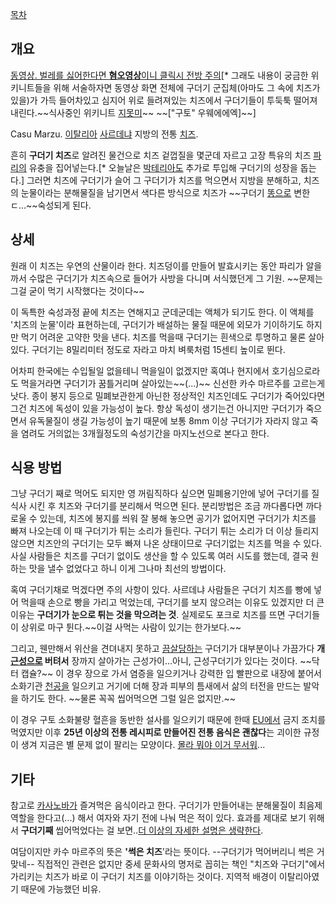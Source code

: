 [[목차]]
== 개요 ==

[http://www.youtube.com/watch?v=RMErg0xkjcs 동영상.  벌레를 싫어한다면 '''혐오영상'''이니 클릭시 전방 주의][* 그래도 내용이 궁금한 위키니트들을 위해 서술하자면 동영상 화면 전체에 구더기 군집체(아마도 그 속에 치즈가 있을)가 가득 들어차있고 심지어 위로 들려져있는 치즈에서 구더기들이 투둑툭 떨어져내린다.~~식사중인 위키니트 [[지못미]]~~ ~~["구토" 우웨에에엑]~~]

Casu Marzu. [[이탈리아]] [[사르데냐]] 지방의 전통 [[치즈]].

흔히 '''구더기 치즈'''로 알려진 물건으로 치즈 겉껍질을 몇군데 자르고 고장 특유의 치즈 [[파리]]의 유충을 집어넣는다.[* 오늘날은 [[박테리아]]도 추가로 투입해 구더기의 성장을 돕는다.] 그러면 치즈에 구더기가 슬어 그 구더기가 치즈를 먹으면서 지방을 분해하고, 치즈의 눈물이라는 분해물질을 남기면서 색다른 방식으로 치즈가 ~~구더기 [[똥]]으로 변한ㄷ...~~숙성되게 된다.

== 상세 ==
원래 이 치즈는 우연의 산물이라 한다. 치즈덩이를 만들어 발효시키는 동안 파리가 알을 까서 수많은 구더기가 치즈속으로 들어가 사방을 다니며 서식했던게 그 기원. ~~문제는 그걸 굳이 먹기 시작했다는 것이다~~

이 독특한 숙성과정 끝에 치즈는 연해지고 군데군데는 액체가 되기도 한다. 이 액체를 '치즈의 눈물'이라 표현하는데, 구더기가 배설하는 물질 때문에 외모가 기이하기도 하지만 먹기 어려운 고약한 맛을 낸다. 치즈를 먹을때 구더기는 흰색으로 투명하고 물론 살아 있다. 구더기는 8밀리미터 정도로 자라고 마치 벼룩처럼 15센티 높이로 뛴다.

어차피 한국에는 수입될일 없을테니 먹을일이 없겠지만 혹여나 현지에서 호기심으로라도 먹을거라면 구더기가 꿈틀거리며 살아있는~~(...)~~ 신선한 카수 마르주를 고르는게 낫다.
종이 봉지 등으로 밀폐보관한게 아닌한 정상적인 치즈인데도 구더기가 죽어있다면 그건 치즈에 독성이 있을 가능성이 높다. 항상 독성이 생기는건 아니지만 구더기가 죽으면서 유독물질이 생길 가능성이 높기 때문에 보통 8mm 이상 구더기가 자라지 않고 죽을 염려도 거의없는 3개월정도의 숙성기간을 마지노선으로 본다고 한다.

== 식용 방법 ==
그냥 구더기 째로 먹어도 되지만 영 꺼림직하다 싶으면 밀폐용기안에 넣어 구더기를 질식사 시킨 후 치즈와 구더기를 분리해서 먹으면 된다. 분리방법은 조금 까다롭다면 까다로울 수 있는데, 치즈에 봉지를 씌워 잘 봉해 놓으면 공기가 없어지면 구더기가 치즈를 빠져 나오는데 이 때 구더기가 튀는 소리가 들린다. 구더기 튀는 소리가 더 이상 들리지 않으면 치즈안의 구더기는 모두 빠져 나온 상태이므로 구더기없는 치즈를 먹을 수 있다. 사실 사람들은 치즈를 구더기 없이도 생산을 할 수 있도록 여러 시도를 했는데, 결국 원하는 맛을 낼수 없었다고 하니 이게 그나마 최선의 방법이다.

혹여 구더기채로 먹겠다면 주의 사항이 있다. 사르데냐 사람들은 구더기 치즈를 빵에 넣어 먹을때 손으로 빵을 가리고 먹었는데, 구더기를 보지 않으려는 이유도 있겠지만 더 큰 이유는 '''구더기가 눈으로 튀는 것을 막으려는 것'''. 실제로도 포크로 치즈를 뜨면 구더기들이 상위로 마구 튄다.~~이걸 사먹는 사람이 있기는 한가보다.~~

그리고, 웬만해서 위산을 견뎌내지 못하고 [[끔살]]당하는 구더기가 대부분이나 가끔가다 '''개[[근성]]으로 버텨서''' 장까지 살아가는 근성가이...아니, 근성구더기가 있다는 것이다. ~~닥터 캡슐?~~ 이 경우 장으로 가서 염증을 일으키거나 강력한 입 빨판으로 내장에 붙어서 소화기관 [[천공]]을 일으키고 거기에 더해 장과 피부의 틈새에서 삶의 터전을 만드는 발악을 하기도 한다. ~~물론 꼭꼭 씹어먹으면 그럴 일은 없지만.~~

이 경우 구토 소화불량 혈흔을 동반한 설사를 일으키기 때문에 한때 [[EU]]에서 금지 조치를 먹였지만 이후 '''25년 이상의 전통 레시피로 만들어진 전통 음식은 괜찮다'''는 괴이한 규정이 생겨 지금은 별 문제 없이 팔리는 모양이다. [[몰라 뭐야 이거 무서워]]...

== 기타 ==
참고로 [[카사노바]]가 즐겨먹은 음식이라고 한다. 구더기가 만들어내는 분해물질이 최음제 역할을 한다고(...) 해서 여자와 자기 전에 나눠 먹은 적이 있다. 효과를 제대로 보기 위해서 '''구더기째''' 씹어먹었다는 걸 보면..[[더 이상의 자세한 설명은 생략한다]].

여담이지만 카수 마르주의 뜻은 ''''썩은 치즈''''라는 뜻이다. --구더기가 먹어버리니 썩은 거 맞네--
직접적인 관련은 없지만 중세 문화사의 명저로 꼽히는 책인 "치즈와 구더기"에서 가리키는 치즈가 바로 이 구더기 치즈를 이야기하는 것이다. 지역적 배경이 이탈리아였기 때문에 가능했던 비유.
